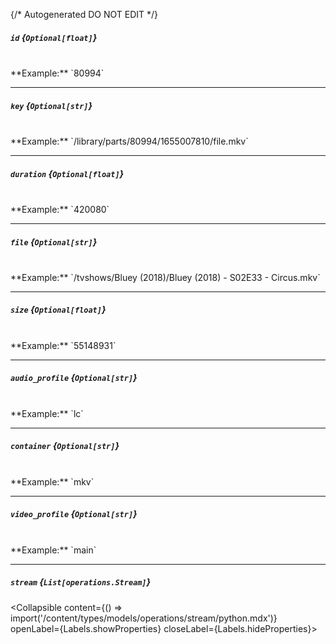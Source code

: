 {/* Autogenerated DO NOT EDIT  */}

##### `id` *{`Optional[float]`}*
<br/>
**Example:** `80994`

---
##### `key` *{`Optional[str]`}*
<br/>
**Example:** `/library/parts/80994/1655007810/file.mkv`

---
##### `duration` *{`Optional[float]`}*
<br/>
**Example:** `420080`

---
##### `file` *{`Optional[str]`}*
<br/>
**Example:** `/tvshows/Bluey (2018)/Bluey (2018) - S02E33 - Circus.mkv`

---
##### `size` *{`Optional[float]`}*
<br/>
**Example:** `55148931`

---
##### `audio_profile` *{`Optional[str]`}*
<br/>
**Example:** `lc`

---
##### `container` *{`Optional[str]`}*
<br/>
**Example:** `mkv`

---
##### `video_profile` *{`Optional[str]`}*
<br/>
**Example:** `main`

---
##### `stream` *{`List[operations.Stream]`}*
<Collapsible content={() => import('/content/types/models/operations/stream/python.mdx')} openLabel={Labels.showProperties} closeLabel={Labels.hideProperties}>
</Collapsible>


